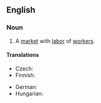 ==English==
{{wikipedia|Labor economics}}
===Noun===
{{en-noun|sg=[[labor]] [[market]]}}

# {{economics}} A [[market]] with [[labor]] of [[worker]]s.

====Translations====
{{trans-top|market}}
* Czech: {{t-|cs|trh práce|m}}
* Finnish: {{t-|fi|työmarkkinat|p}}
{{trans-mid}}
* German: {{t+|de|Arbeitsmarkt|m}}
* Hungarian: {{t|hu|munkaerőpiac}}
{{trans-bottom}}